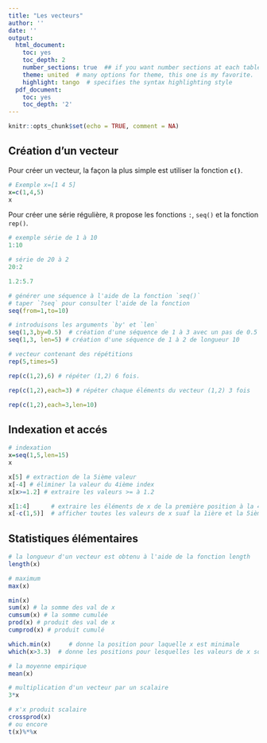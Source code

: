 ```yaml
---
title: "Les vecteurs"
author: ''
date: ''
output:
  html_document:
    toc: yes 
    toc_depth: 2
    number_sections: true  ## if you want number sections at each table header
    theme: united  # many options for theme, this one is my favorite.
    highlight: tango  # specifies the syntax highlighting style
  pdf_document:
    toc: yes
    toc_depth: '2'
---
```

```r
knitr::opts_chunk$set(echo = TRUE, comment = NA)
```
## Création d'un vecteur
Pour créer un vecteur, la façon la plus simple est utiliser la fonction **`c()`**.

```r
# Exemple x=[1 4 5]
x=c(1,4,5)
x
```

Pour créer une série régulière, `R` propose les fonctions `:`, `seq()` et la fonction `rep()`.


```r
# exemple série de 1 à 10
1:10
```


```r
# série de 20 à 2
20:2
```

```r
1.2:5.7  
```

```r
# générer une séquence à l'aide de la fonction `seq()`
# taper `?seq` pour consulter l'aide de la fonction
seq(from=1,to=10)
```

```r
# introduisons les arguments `by' et `len`
seq(1,3,by=0.5)  # création d'une séquence de 1 à 3 avec un pas de 0.5
seq(1,3, len=5) # création d'une séquence de 1 à 2 de longueur 10
```

```r
# vecteur contenant des répétitions
rep(5,times=5)
```

```r
rep(c(1,2),6) # répéter (1,2) 6 fois.
```


```r
rep(c(1,2),each=3) # répéter chaque éléments du vecteur (1,2) 3 fois
```

```r
rep(c(1,2),each=3,len=10)
```

## Indexation et accés

```r
# indexation
x=seq(1,5,len=15)
x
```

```r
x[5] # extraction de la 5ième valeur
x[-4] # éliminer la valeur du 4ième index
x[x>=1.2] # extraire les valeurs >= à 1.2
```

```r
x[1:4]      # extraire les éléments de x de la première position à la 4ième.
x[-c(1,5)]  # afficher toutes les valeurs de x suaf la 1ière et la 5ième valeur.
```

## Statistiques élémentaires

```r
# la longueur d'un vecteur est obtenu à l'aide de la fonction length
length(x)
```

```r
# maximum
max(x)
```

```r
min(x)
sum(x) # la somme des val de x
cumsum(x) # la somme cumulée
prod(x) # produit des val de x
cumprod(x) # produit cumulé
```

```r
which.min(x)     # donne la position pour laquelle x est minimale
which(x>3.3)  # donne les positions pour lesquelles les valeurs de x sont supèrieur à 3.3
```

```r
# la moyenne empirique
mean(x)
```

```r
# multiplication d'un vecteur par un scalaire
3*x
```

```r
# x'x produit scalaire
crossprod(x)
# ou encore
t(x)%*%x
```

